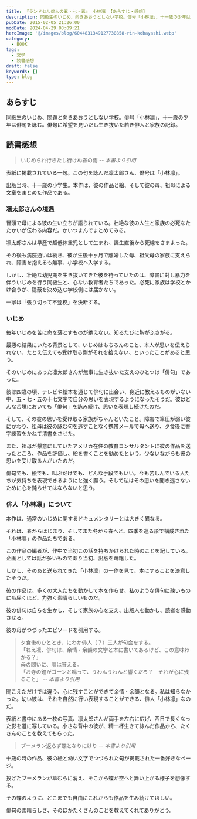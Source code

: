 ```yaml
---
title: 『ランドセル俳人の五・七・五』 小林凛 【あらすじ・感想】
description: 同級生のいじめ、向きあおうとしない学校。俳号「小林凛」、十一歳の少年は俳句を詠む。俳句に希望を見いだし生き抜いた若き俳人と家族の記録。「いじめられ行きたし行けぬ春の雨」表紙に掲載されている一句。出版当時、11歳の小学生。本作は、彼の作品と絵、そして彼の母、祖母による文章をまとめた作品
pubDate: 2015-02-05 21:26:00
modDate: 2024-04-29 08:09:21
heroImage: '@/images/blog/6044831349127730858-rin-kobayashi.webp'
category:
  - BOOK
tags:
  - 文学
  - 読書感想
draft: false
keywords: []
type: blog
---
```


## あらすじ

同級生のいじめ、問題と向きあおうとしない学校。俳号「小林凛」、十一歳の少年は俳句を詠む。俳句に希望を見いだし生き抜いた若き俳人と家族の記録。

## 読書感想

> いじめられ行きたし行けぬ春の雨 <cite>-- 本書より引用</cite>

表紙に掲載されている一句。この句を詠んだ凛太郎さん、俳号は「小林凛」。

出版当時、十一歳の小学生。本作は、彼の作品と絵、そして彼の母、祖母による文章をまとめた作品である。

### 凛太郎さんの境遇

冒頭で母による彼の生い立ちが語られている。壮絶な彼の人生と家族の必死なたたかいが伝わる内容だ。かいつまんでまとめてみる。

凛太郎さんは早産で超低体重児として生まれ、誕生直後から死線をさまよった。

その後も病院通いは続き、彼が生後十ヶ月で離婚した母、祖父母の家族に支えられ、障害を抱えるも無事、小学校へ入学する。

しかし、壮絶な幼児期を生き抜いてきた彼を待っていたのは、障害に対し暴力を伴ういじめを行う同級生と、心ない教育者たちであった。必死に家族は学校とかけ合うが、隠蔽を決め込む学校側には届かない。

一家は「張り切って不登校」を決断する。

### いじめ

毎年いじめを苦に命を落とすものが絶えない。知るたびに胸がふさがる。

最悪の結果にいたる背景として、いじめはもちろんのこと、本人が思いを伝えられない、たとえ伝えても受け取る側がそれを拾えない、といったことがあると思う。

そのいじめにあった凛太郎さんが無事に生き抜いた支えのひとつは「俳句」であった。

彼は四歳の頃、テレビや絵本を通じて俳句に出会い、身近に教えるものがいない中、五・七・五の十七文字で自分の思いを表現するようになったそうだ。彼はどんな苦境においても「俳句」を詠み続け、思いを表現し続けたのだ。

そして、その彼の思いを受け取る家族がちゃんといたこと。障害で筆圧が弱い彼にかわり、祖母は彼の詠む句を逃すことなく携帯メールで母へ送り、夕食後に書字練習をかねて清書をさせた。

また、祖母が懇意にしていたアメリカ在住の教育コンサルタントに彼の作品を送ったところ、作品を評価し、絵を書くことを勧めたという。少ないながらも彼の思いを受け取る人がいたのだ。

俳句でも、絵でも、叫ぶだけでも、どんな手段でもいい。今も苦しんでいる人たちが気持ちを表現できるようにと強く願う。そして私はその思いを聞き逃さないために心を鈍らせてはならないと思う。

### 俳人「小林凛」について

本作は、通常のいじめに関するドキュメンタリーとは大きく異なる。

それは、春からはじまり、そしてまた冬から春へと、四季を巡る形で構成された「小林凛」の作品たちである。

この作品の編者が、作中で当初この話を持ちかけられた時のことを記している。企画としては話が多いものであり当初、出版を躊躇した。

しかし、そのあと送られてきた「小林凛」の一作を見て、本にすることを決意したそうだ。

彼の作品は、多くの大人たちを動かして本を作らせ、私のような俳句に疎いものにも届くほど、力強く素晴らしいものだ。

彼の俳句は自らを生かし、そして家族の心を支え、出版人を動かし、読者を感動させる。

彼の母がつづったエピソードを引用する。

> 夕食後のひととき、にわか俳人（？）三人が句会をする。<br />
> 「ねえ凛、俳句は、余情・余韻の文学と本に書いてあるけど、この意味わかる？」<br />
> 母の問いに、凛は答える。<br />
> 「お寺の鐘がゴーンと鳴って、うわんうわんと響くだろ？　それが心に残ること」 <cite>-- 本書より引用</cite>

聞こえただけでは違う、心に残すことができて余情・余韻となる。私は知らなかった。幼い彼は、それを自然に行い表現することができる、俳人「小林凛」なのだ。

表紙と書中にある一枚の写真、凛太郎さんが両手を左右に広げ、西日で長くなった影を道に写している。小さな背中の彼が、精一杯生きて詠んだ作品から、たくさんのことを教えてもらった。

> ブーメラン返らず蝶となりにけり <cite>-- 本書より引用</cite>

十歳の時の作品、彼の絵と幼い文字でつづられた句が掲載された一番好きなページ。

投げたブーメランが草むらに消え、そこから蝶が空へと舞い上がる様子を想像する。

その蝶のように、どこまでも自由にこれからも作品を生み続けてほしい。

俳句の素晴らしさ、そのほかたくさんのことを教えてくれてありがとう。

<div class='not-prose'>
  <div data-vc_mylinkbox_id='886767127'></div>
</div>
